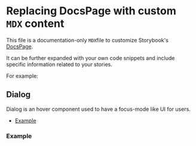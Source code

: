 <!-- Custom-MDX-Documentation.mdx -->

# Replacing DocsPage with custom `MDX` content

This file is a documentation-only `MDX`file to customize Storybook's [DocsPage](https://storybook.js.org/docs/react/writing-docs/docs-page#replacing-docspage).

It can be further expanded with your own code snippets and include specific information related to your stories.

For example:


## Dialog

Dialog is an hover component used to have a focus-mode like UI for users.

- [Example](#example)

### Example

<Story id="dialog--example" />
